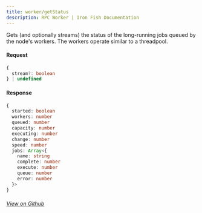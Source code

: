 ```yaml
---
title: worker/getStatus
description: RPC Worker | Iron Fish Documentation
---
```


Gets (and optionally streams) the status of the long-running jobs queued by the node's workers.
The workers operate similar to a threadpool.

#### Request

```ts
{
  stream?: boolean
} | undefined
```

#### Response

```ts
{
  started: boolean
  workers: number
  queued: number
  capacity: number
  executing: number
  change: number
  speed: number
  jobs: Array<{
    name: string
    complete: number
    execute: number
    queue: number
    error: number
  }>
}
```

###### [View on Github](https://github.com/iron-fish/ironfish/blob/master/ironfish/src/rpc/routes/worker/getStatus.ts)
